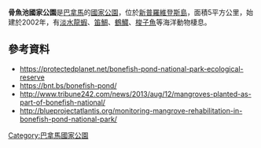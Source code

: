 {{coords|24.9922|N|77.3889|W|display=title}}

'''骨魚池國家公園'''是[[巴拿馬|巴拿馬]]的[[國家公園|國家公園]]，位於[[新普羅維登斯島|新普羅維登斯島]]，面積5平方公里，始建於2002年，有[[淡水龍蝦|淡水龍蝦]]、[[笛鯛科|笛鯛]]、[[鶴鱵科|鶴鱵]]、[[梭子魚|梭子魚]]等海洋動物棲息。

==參考資料==
* https://protectedplanet.net/bonefish-pond-national-park-ecological-reserve {{Wayback|url=https://protectedplanet.net/bonefish-pond-national-park-ecological-reserve |date=20190103161157 }}
* https://bnt.bs/bonefish-pond/ {{Wayback|url=https://bnt.bs/bonefish-pond/ |date=20210507044837 }}
* http://www.tribune242.com/news/2013/aug/12/mangroves-planted-as-part-of-bonefish-national/ {{Wayback|url=http://www.tribune242.com/news/2013/aug/12/mangroves-planted-as-part-of-bonefish-national/ |date=20190103110553 }}
* http://blueprojectatlantis.org/monitoring-mangrove-rehabilitation-in-bonefish-pond-national-park/ {{Wayback|url=http://blueprojectatlantis.org/monitoring-mangrove-rehabilitation-in-bonefish-pond-national-park/ |date=20210302131222 }}

{{Panama-geo-stub}}
[[Category:巴拿馬國家公園|Category:巴拿馬國家公園]]